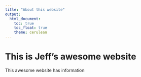 ```yaml
---
title: "About this website"
output: 
  html_document:
    toc: true
    toc_float: true
    theme: cerulean
---
```


# This is Jeff's awesome website

This awesome website has information




